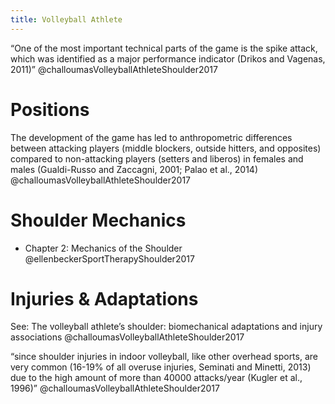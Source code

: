 ```yaml
---
title: Volleyball Athlete
---
```



"One of the most important technical parts of the game is the spike attack, which was identified as a major performance indicator (Drikos and Vagenas, 2011)" @challoumasVolleyballAthleteShoulder2017


# Positions

The development of the game has led to anthropometric differences between attacking players (middle blockers, outside hitters, and opposites) compared to non-attacking players (setters and liberos) in females and males (Gualdi-Russo and Zaccagni, 2001; Palao et al., 2014) @challoumasVolleyballAthleteShoulder2017

# Shoulder Mechanics

:::{.callout-note title="Readings"}

- Chapter 2: Mechanics of the Shoulder @ellenbeckerSportTherapyShoulder2017 
:::

# Injuries & Adaptations
See: The volleyball athlete's shoulder: biomechanical adaptations and injury associations @challoumasVolleyballAthleteShoulder2017

"since shoulder injuries in indoor volleyball, like other overhead sports, are very common (16-19% of all overuse injuries, Seminati and Minetti, 2013) due to the high amount of more than 40000 attacks/year (Kugler et al., 1996)" @challoumasVolleyballAthleteShoulder2017


